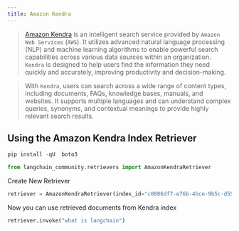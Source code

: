 ```yaml
---
title: Amazon Kendra
---
```


> [Amazon Kendra](https://docs.aws.amazon.com/kendra/latest/dg/what-is-kendra.html) is an intelligent search service provided by `Amazon Web Services` (`AWS`). It utilizes advanced natural language processing (NLP) and machine learning algorithms to enable powerful search capabilities across various data sources within an organization. `Kendra` is designed to help users find the information they need quickly and accurately, improving productivity and decision-making.

> With `Kendra`, users can search across a wide range of content types, including documents, FAQs, knowledge bases, manuals, and websites. It supports multiple languages and can understand complex queries, synonyms, and contextual meanings to provide highly relevant search results.

## Using the Amazon Kendra Index Retriever

```python
pip install -qU  boto3
```

```python
from langchain_community.retrievers import AmazonKendraRetriever
```

Create New Retriever

```python
retriever = AmazonKendraRetriever(index_id="c0806df7-e76b-4bce-9b5c-d5582f6b1a03")
```

Now you can use retrieved documents from Kendra index

```python
retriever.invoke("what is langchain")
```
